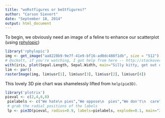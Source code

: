 ```yaml
---
title: "woRstfigures or beStfigures?"
author: "Carson Sievert"
date: "September 18, 2014"
output: html_document
---
```


To begin, we obviously need an image of a feline to enhance our scatterplot (using [rphylopic](https://github.com/sckott/rphylopic))

```r
library('rphylopic')
img <- get_image("aa8228b9-9e7f-41e9-bf16-ad0dc488f1db", size = "512")[[1]]
# @sckott, if you're watching, I got help from here -- http://stackoverflow.com/questions/12918367/in-r-how-to-plot-with-a-png-as-background
with(iris, plot(Sepal.Length, Sepal.Width, main="Silly kitty, get out of the way, I'm trying to do work here!"))
lim <- par()
rasterImage(img, lim$usr[1], lim$usr[3], lim$usr[2], lim$usr[4])
```

This lovely 3D pie chart was shamelessly lifted from `help(pie3D)`. 

```r
library('plotrix')
pieval <- c(2,4,6,8)
 pielabels <- c("We hate\n pies","We oppose\n  pies","We don't\n  care","We just love pies")
 # grab the radial positions of the labels
 lp <- pie3D(pieval, radius=0.9, labels=pielabels, explode=0.1, main="3D PIE OPINIONS")
```

